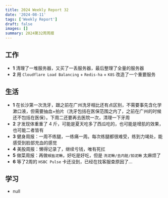 ```yaml
---
title: 2024 Weekly Report 32
date: '2024-08-11'
tags: ['Weekly Report']
draft: false
images: []
summary: 2024第32周周报
---
```


<TOCInline toc={props.toc}/>

## 工作

- **1** 清理了一堆服务器，又买了一丢服务器，最后整理了全量的服务器
- **2** 用 `Cloudflare Load Balancing` + `Redis-ha` + `K8S` 改造了一个重要服务




## 生活

- **1** 在长沙第一次洗牙，跟之前在广州洗牙相比还有点区别，不需要事先含化学漱口液，但需要抽血+拍片（洗牙包括在医保范围之内了，之前在广州的时候还不包括在医保）。下周二还要再去医院一次，清理一下牙周
- **2** 才发现体重重了 4 斤，可能是夏天吃多了西瓜吃的，也可能是增肌的效果，也可能二者皆有
- **3** 健身周报：一周不练腿，一练痛一周。每次练腿都很难受，练到力竭处，能感受到脸部充血的感觉
- **4** 美股周报：懒得记录了，继续亏钱，唯有死扛
- **5** 做菜周报：再做`椒盐泥鳅`，好吃是好吃，但是 `洗泥鳅/去内脏/拍泥鳅` 太麻烦了
- **6** 等了2周的 `HSBC Pulse` 卡还没到，已经在找客服查原因了...



## 学习

-  null













